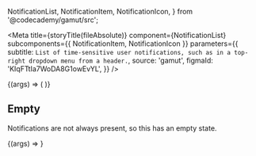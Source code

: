   NotificationList,
  NotificationItem,
  NotificationIcon,
} from '@codecademy/gamut/src';

<Meta
  title={storyTitle(fileAbsolute)}
  component={NotificationList}
  subcomponents={{ NotificationItem, NotificationIcon }}
  parameters={{
    subtitle: `List of time-sensitive user notifications, such as in a top-right dropdown
menu from a header.`,
    source: 'gamut',
    figmaId: 'KIqFTtIa7WoDA8G1owEvYL',
  }}
/>

<Canvas>
  <Story name="NotificationsList">
    {(args) => (
      <NotificationList
        notifications={[
          {
            campaign: 'python-livestream',
            date: 1,
            iconSettings: {
              color: '#3069f0',
              backgroundColor: '#ffd500',
            },
            iconSlug: 'python',
            id: 'abc',
            link:
              'https://www.codecademy.com/courses/livestreams/projects/livestream-intro-to-statistics-in-python',
            text: 'Check out our Python livestream!',
            unread: true,
          },
          {
            campaign: 'pro-trial',
            date: 2,
            id: '123',
            imageUrl: 'https://bit.ly/2Ckp4eW',
            link:
              'https://www.codecademy.com/subscriptions/proSixMonthV2a/checkout',
            text:
              "It's your last day of Pro Trial! Sign up with Codecademy Pro to get helpful features like quizzes and projects and practice on the Codecademy Go mobile app!",
          },
        ]}
      />
    )}
  </Story>
</Canvas>

<Props of={NotificationList} />

## Empty

Notifications are not always present, so this has an empty state.

<Canvas>
  <Story name="Empty">
    {(args) => <NotificationList notifications={[]} />}
  </Story>
</Canvas>
